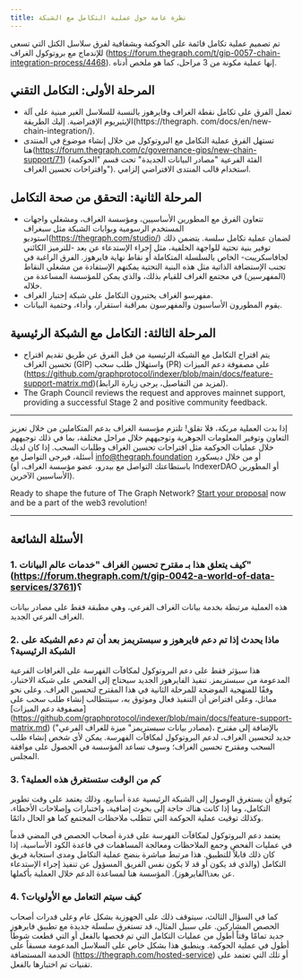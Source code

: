 ```yaml
---
title: نظرة عامة حول عملية التكامل مع الشبكة
---
```


تم تصميم عملية تكامل قائمة على الحوكمة وبشفافية لفرق سلاسل الكتل التي تسعى للإندماج مع بروتوكول الغراف (https://forum.thegraph.com/t/gip-0057-chain-integration-process/4468). إنها عملية مكونة من 3 مراحل، كما هو ملخص أدناه.

## المرحلة الأولى: التكامل التقني

- تعمل الفرق على تكامل نقطة الغراف وفايرهوز بالنسبة للسلاسل الغير مبنية على آلة الإيثيريوم الإفتراضية. إليك الطريقة(https://thegraph. com/docs/en/new-chain-integration/).
- تستهل الفرق عملية التكامل مع البروتوكول من خلال إنشاء موضوع في المنتدى هنا(https://forum.thegraph.com/c/governance-gips/new-chain-support/71) (الفئة الفرعية "مصادر البيانات الجديدة" تحت قسم "الحوكمة واقتراحات تحسين الغراف"). استخدام قالب المنتدى الافتراضي إلزامي.

## المرحلة الثانية: التحقق من صحة التكامل

- تتعاون الفرق مع المطورين الأساسيين، ومؤسسة الغراف، ومشغلي واجهات المستخدم الرسومية وبوابات الشبكة مثل سبغراف استوديو(https://thegraph.com/studio/) لضمان عملية تكامل سلسة. يتضمن ذلك توفير بنية تحتية للواجهة الخلفية، مثل إجراء الإستدعاء عن بعد -للترميز الكائني لجافاسكريبت- الخاص بالسلسلة المتكاملة أو نقاط نهاية فايرهوز. الفرق الراغبة في تجنب الإستضافة الذاتية مثل هذه البنية التحتية يمكنهم الإستفادة من مشغلي النقاط (المفهرسين) في مجتمع الغراف للقيام بذلك، والذي يمكن للمؤسسة المساعدة من خلاله.
- مفهرسو الغراف يختبرون التكامل على شبكة إختبار الغراف.
- يقوم المطورون الأساسيون والمفهرسون بمراقبة استقرار، وأداء، وحتمية البيانات.

## المرحلة الثالثة: التكامل مع الشبكة الرئيسية

- يتم اقتراح التكامل مع الشبكة الرئيسية من قبل الفرق عن طريق تقديم اقتراح تحسين الغراف (GIP) واستهلال طلب سحب (PR) على مصفوفة دعم الميزات (https://github.com/graphprotocol/indexer/blob/main/docs/feature-support-matrix.md)(لمزيد من التفاصيل، يرجى زيارة الرابط).
- The Graph Council reviews the request and approves mainnet support, providing a successful Stage 2 and positive community feedback.

---

إذا بدت العملية مربكة، فلا تقلق! تلتزم مؤسسة الغراف بدعم المتكاملين من خلال تعزيز التعاون وتوفير المعلومات الجوهرية وتوجيههم خلال مراحل مختلفة، بما في ذلك توجيههم خلال عمليات الحوكمة مثل اقتراحات تحسين الغراف وطلبات السحب. إذا كان لديك أسئلة، فيرجى التواصل مع [info@thegraph.foundation](mailto:info@thegraph.foundation) أو من خلال ديسكورد (باستطاعتك التواصل مع بيدرو، عضو مؤسسة الغراف، أو IndexerDAO أو المطورين الأساسيين الآخرين).

Ready to shape the future of The Graph Network? [Start your proposal](https://github.com/graphprotocol/graph-improvement-proposals/blob/main/gips/0057-chain-integration-process.md) now and be a part of the web3 revolution!

---

## الأسئلة الشائعة

### 1. كيف يتعلق هذا بـ مقترح تحسين الغراف "خدمات عالم البيانات" (https://forum.thegraph.com/t/gip-0042-a-world-of-data-services/3761)؟

هذه العملية مرتبطة بخدمة بيانات الغراف الفرعي، وهي مطبقة فقط على مصادر بيانات الغراف الفرعي الجديد.

### 2. ماذا يحدث إذا تم دعم فايرهوز و سبستريمز بعد أن تم دعم الشبكة على الشبكة الرئيسية؟

هذا سيؤثر فقط على دعم البروتوكول لمكافآت الفهرسة على الغرافات الفرعية المدعومة من سبستريمز. تنفيذ الفايرهوز الجديد سيحتاج إلى الفحص على شبكة الاختبار، وفقًا للمنهجية الموضحة للمرحلة الثانية في هذا المقترح لتحسين الغراف. وعلى نحو مماثل، وعلى افتراض أن التنفيذ فعال وموثوق به، سيتتطالب إنشاء طلب سحب على [مصفوفة دعم الميزات] (https://github.com/graphprotocol/indexer/blob/main/docs/feature-support-matrix.md) ("مصادر بيانات سبستريمز" ميزة للغراف الفرعي)، بالإضافة إلى مقترح جديد لتحسين الغراف، لدعم البروتوكول لمكافآت الفهرسة. يمكن لأي شخص إنشاء طلب السحب ومقترح تحسين الغراف؛ وسوف تساعد المؤسسة في الحصول على موافقة المجلس.

### 3. كم من الوقت ستستغرق هذه العملية؟

يُتوقع أن يستغرق الوصول إلى الشبكة الرئيسية عدة أسابيع، وذلك يعتمد على وقت تطوير التكامل، وما إذا كانت هناك حاجة إلى بحوث إضافية، واختبارات وإصلاحات الأخطاء، وكذلك توقيت عملية الحوكمة التي تتطلب ملاحظات المجتمع كما هو الحال دائمًا.

يعتمد دعم البروتوكول لمكافآت الفهرسة على قدرة أصحاب الحصص في المضي قدماً في عمليات الفحص وجمع الملاحظات ومعالجة المساهمات في قاعدة الكود الأساسية، إذا كان ذلك قابلاً للتطبيق. هذا مرتبط مباشرة بنضج عملية التكامل ومدى استجابة فريق التكامل (والذي قد يكون أو قد لا يكون نفس الفريق المسؤول عن تنفيذ إجراء الإستدعاء عن بعد\\الفايرهوز). المؤسسة هنا لمساعدة الدعم خلال العملية بأكملها.

### 4. كيف سيتم التعامل مع الأولويات؟

كما في السؤال الثالث، سيتوقف ذلك على الجهوزية بشكل عام وعلى قدرات أصحاب الحصص المشاركين. على سبيل المثال، قد تستغرق سلسلة جديدة مع تطبيق فايرهوز جديد تمامًا وقتاً أطول من عمليات التكامل التي تم فحصها بالفعل أو التي قطعت شوطاً أطول في عملية الحوكمة. وينطبق هذا بشكل خاص على السلاسل المدعومة مسبقاً على الخدمة المستضافة (https://thegraph.com/hosted-service) أو تلك التي تعتمد على تقنيات تم اختبارها بالفعل.
